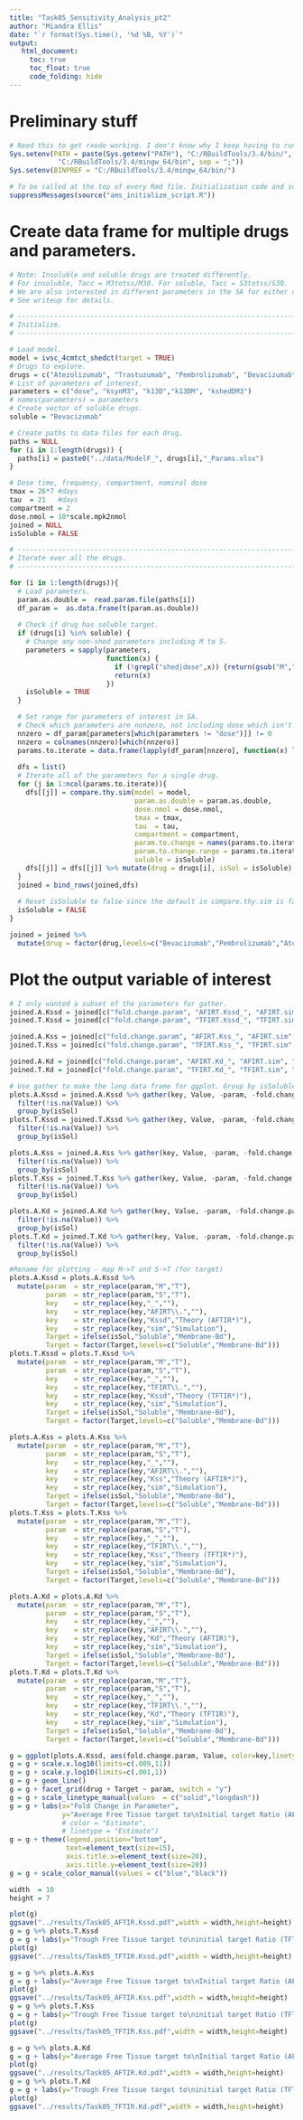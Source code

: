 ```yaml
---
title: "Task05_Sensitivity_Analysis_pt2"
author: "Miandra Ellis"
date: "`r format(Sys.time(), '%d %B, %Y')`"
output:
   html_document:
     toc: true
     toc_float: true
     code_folding: hide
---
```


# Preliminary stuff

```r
# Need this to get rxode working. I don't know why I keep having to run this.
Sys.setenv(PATH = paste(Sys.getenv("PATH"), "C:/RBuildTools/3.4/bin/",
            "C:/RBuildTools/3.4/mingw_64/bin", sep = ";"))
Sys.setenv(BINPREF = "C:/RBuildTools/3.4/mingw_64/bin/")

# To be called at the top of every Rmd file. Initialization code and some useful constants.
suppressMessages(source("ams_initialize_script.R"))
```

# Create data frame for multiple drugs and parameters.

```r

# Note: Insoluble and soluble drugs are treated differently. 
# For insoluble, Tacc = M3totss/M30. For soluble, Tacc = S3totss/S30. 
# We are also interested in different parameters in the SA for either case.
# See writeup for details.

# --------------------------------------------------------------------------------
# Initialize.
# --------------------------------------------------------------------------------

# Load model.
model = ivsc_4cmtct_shedct(target = TRUE)
# Drugs to explore. 
drugs = c("Atezolizumab", "Trastuzumab", "Pembrolizumab", "Bevacizumab")
# List of parameters of interest.
parameters = c("dose", "ksynM3", "k13D","k13DM", "kshedDM3")
# names(parameters) = parameters
# Create vector of soluble drugs.
soluble = "Bevacizumab"

# Create paths to data files for each drug.
paths = NULL
for (i in 1:length(drugs)) {
  paths[i] = paste0("../data/ModelF_", drugs[i],"_Params.xlsx")
}

# Dose time, frequency, compartment, nominal dose
tmax = 26*7 #days
tau  = 21   #days
compartment = 2
dose.nmol = 10*scale.mpk2nmol
joined = NULL
isSoluble = FALSE

# --------------------------------------------------------------------------------
# Iterate over all the drugs.
# --------------------------------------------------------------------------------

for (i in 1:length(drugs)){
  # Load parameters.
  param.as.double =  read.param.file(paths[i])
  df_param =  as.data.frame(t(param.as.double))
  
  # Check if drug has soluble target.
  if (drugs[i] %in% soluble) {
    # Change any non-shed parameters including M to S.
    parameters = sapply(parameters, 
                        function(x) {
                          if (!grepl("shed|dose",x)) {return(gsub("M","S", x))}
                          return(x)
                        })
    isSoluble = TRUE
  }

  # Set range for parameters of interest in SA.
  # Check which parameters are nonzero, not including dose which isn't in df_param.
  nnzero = df_param[parameters[which(parameters != "dose")]] != 0
  nnzero = colnames(nnzero)[which(nnzero)]
  params.to.iterate = data.frame(lapply(df_param[nnzero], function(x) lseq(x*0.01, x*10, 13)))
  
  dfs = list()
  # Iterate all of the parameters for a single drug.
  for (j in 1:ncol(params.to.iterate)){
    dfs[[j]] = compare.thy.sim(model = model,
                               param.as.double = param.as.double,
                               dose.nmol = dose.nmol,
                               tmax = tmax,
                               tau  = tau,
                               compartment = compartment,
                               param.to.change = names(params.to.iterate)[j],
                               param.to.change.range = params.to.iterate[[j]],
                               soluble = isSoluble)
    dfs[[j]] = dfs[[j]] %>% mutate(drug = drugs[i], isSol = isSoluble)
  }
  joined = bind_rows(joined,dfs)
  
  # Reset isSoluble to false since the default in compare.thy.sim is false.
  isSoluble = FALSE
}

joined = joined %>%
  mutate(drug = factor(drug,levels=c("Bevacizumab","Pembrolizumab","Atezolizumab", "Trastuzumab")))
```

# Plot the output variable of interest

```r
# I only wanted a subset of the parameters for gather.
joined.A.Kssd = joined[c("fold.change.param", "AFIRT.Kssd_", "AFIRT.sim", "param", "drug", "isSol", "M30", "S30")]
joined.T.Kssd = joined[c("fold.change.param", "TFIRT.Kssd_", "TFIRT.sim", "param", "drug", "isSol", "M30", "S30")]

joined.A.Kss = joined[c("fold.change.param", "AFIRT.Kss_", "AFIRT.sim", "param", "drug", "isSol", "M30", "S30")]
joined.T.Kss = joined[c("fold.change.param", "TFIRT.Kss_", "TFIRT.sim", "param", "drug", "isSol", "M30", "S30")]

joined.A.Kd = joined[c("fold.change.param", "AFIRT.Kd_", "AFIRT.sim", "param", "drug", "isSol", "M30", "S30")]
joined.T.Kd = joined[c("fold.change.param", "TFIRT.Kd_", "TFIRT.sim", "param", "drug", "isSol", "M30", "S30")]

# Use gather to make the long data frame for ggplot. Group by isSoluble to create to separate plots.
plots.A.Kssd = joined.A.Kssd %>% gather(key, Value, -param, -fold.change.param, -drug, -isSol, -M30, -S30) %>%
  filter(!is.na(Value)) %>%
  group_by(isSol)
plots.T.Kssd = joined.T.Kssd %>% gather(key, Value, -param, -fold.change.param, -drug, -isSol, -M30, -S30) %>%
  filter(!is.na(Value)) %>%
  group_by(isSol)

plots.A.Kss = joined.A.Kss %>% gather(key, Value, -param, -fold.change.param, -drug, -isSol, -M30, -S30) %>%
  filter(!is.na(Value)) %>%
  group_by(isSol)
plots.T.Kss = joined.T.Kss %>% gather(key, Value, -param, -fold.change.param, -drug, -isSol, -M30, -S30) %>%
  filter(!is.na(Value)) %>%
  group_by(isSol)

plots.A.Kd = joined.A.Kd %>% gather(key, Value, -param, -fold.change.param, -drug, -isSol, -M30, -S30) %>%
  filter(!is.na(Value)) %>%
  group_by(isSol)
plots.T.Kd = joined.T.Kd %>% gather(key, Value, -param, -fold.change.param, -drug, -isSol, -M30, -S30) %>%
  filter(!is.na(Value)) %>%
  group_by(isSol)

#Rename for plotting - map M->T and S->T (for target)
plots.A.Kssd = plots.A.Kssd %>%
  mutate(param  = str_replace(param,"M","T"),
         param  = str_replace(param,"S","T"),
         key    = str_replace(key,"_",""),
         key    = str_replace(key,"AFIRT\\.",""),
         key    = str_replace(key,"Kssd","Theory (AFTIR*)"),
         key    = str_replace(key,"sim","Simulation"),
         Target = ifelse(isSol,"Soluble","Membrane-Bd"),
         Target = factor(Target,levels=c("Soluble","Membrane-Bd")))
plots.T.Kssd = plots.T.Kssd %>%
  mutate(param  = str_replace(param,"M","T"),
         param  = str_replace(param,"S","T"),
         key    = str_replace(key,"_",""),
         key    = str_replace(key,"TFIRT\\.",""),
         key    = str_replace(key,"Kssd","Theory (TFTIR*)"),
         key    = str_replace(key,"sim","Simulation"),
         Target = ifelse(isSol,"Soluble","Membrane-Bd"),
         Target = factor(Target,levels=c("Soluble","Membrane-Bd")))

plots.A.Kss = plots.A.Kss %>%
  mutate(param  = str_replace(param,"M","T"),
         param  = str_replace(param,"S","T"),
         key    = str_replace(key,"_",""),
         key    = str_replace(key,"AFIRT\\.",""),
         key    = str_replace(key,"Kss","Theory (AFTIR*)"),
         key    = str_replace(key,"sim","Simulation"),
         Target = ifelse(isSol,"Soluble","Membrane-Bd"),
         Target = factor(Target,levels=c("Soluble","Membrane-Bd")))
plots.T.Kss = plots.T.Kss %>%
  mutate(param  = str_replace(param,"M","T"),
         param  = str_replace(param,"S","T"),
         key    = str_replace(key,"_",""),
         key    = str_replace(key,"TFIRT\\.",""),
         key    = str_replace(key,"Kss","Theory (TFTIR*)"),
         key    = str_replace(key,"sim","Simulation"),
         Target = ifelse(isSol,"Soluble","Membrane-Bd"),
         Target = factor(Target,levels=c("Soluble","Membrane-Bd")))

plots.A.Kd = plots.A.Kd %>%
  mutate(param  = str_replace(param,"M","T"),
         param  = str_replace(param,"S","T"),
         key    = str_replace(key,"_",""),
         key    = str_replace(key,"AFIRT\\.",""),
         key    = str_replace(key,"Kd","Theory (AFTIR)"),
         key    = str_replace(key,"sim","Simulation"),
         Target = ifelse(isSol,"Soluble","Membrane-Bd"),
         Target = factor(Target,levels=c("Soluble","Membrane-Bd")))
plots.T.Kd = plots.T.Kd %>%
  mutate(param  = str_replace(param,"M","T"),
         param  = str_replace(param,"S","T"),
         key    = str_replace(key,"_",""),
         key    = str_replace(key,"TFIRT\\.",""),
         key    = str_replace(key,"Kd","Theory (TFTIR)"),
         key    = str_replace(key,"sim","Simulation"),
         Target = ifelse(isSol,"Soluble","Membrane-Bd"),
         Target = factor(Target,levels=c("Soluble","Membrane-Bd")))

g = ggplot(plots.A.Kssd, aes(fold.change.param, Value, color=key,linetype=key))
g = g + scale.x.log10(limits=c(.009,11))
g = g + scale.y.log10(limits=c(.001,1))
g = g + geom_line()
g = g + facet_grid(drug + Target ~ param, switch = "y")
g = g + scale_linetype_manual(values  = c("solid","longdash"))
g = g + labs(x="Fold Change in Parameter",
             y="Average Free Tissue target to\nInitial target Ratio (AFTIR)")
             # color = "Estimate",
             # linetype = "Estimate")
g = g + theme(legend.position="bottom", 
              text=element_text(size=15), 
              axis.title.x=element_text(size=20), 
              axis.title.y=element_text(size=20))
g = g + scale_color_manual(values = c("blue","black"))

width  = 10
height = 7

plot(g)
ggsave("../results/Task05_AFTIR.Kssd.pdf",width = width,height=height)
g = g %+% plots.T.Kssd
g = g + labs(y="Trough Free Tissue target to\ninitial target Ratio (TFTIR)")
plot(g)
ggsave("../results/Task05_TFTIR.Kssd.pdf",width = width,height=height)

g = g %+% plots.A.Kss
g = g + labs(y="Average Free Tissue target to\nInitial target Ratio (AFTIR)")
plot(g)
ggsave("../results/Task05_AFTIR.Kss.pdf",width = width,height=height)
g = g %+% plots.T.Kss
g = g + labs(y="Trough Free Tissue target to\ninitial target Ratio (TFTIR)")
plot(g)
ggsave("../results/Task05_TFTIR.Kss.pdf",width = width,height=height)

g = g %+% plots.A.Kd
g = g + labs(y="Average Free Tissue target to\nInitial target Ratio (AFTIR)")
plot(g)
ggsave("../results/Task05_AFTIR.Kd.pdf",width = width,height=height)
g = g %+% plots.T.Kd
g = g + labs(y="Trough Free Tissue target to\ninitial target Ratio (TFTIR)")
plot(g)
ggsave("../results/Task05_TFTIR.Kd.pdf",width = width,height=height)
```
